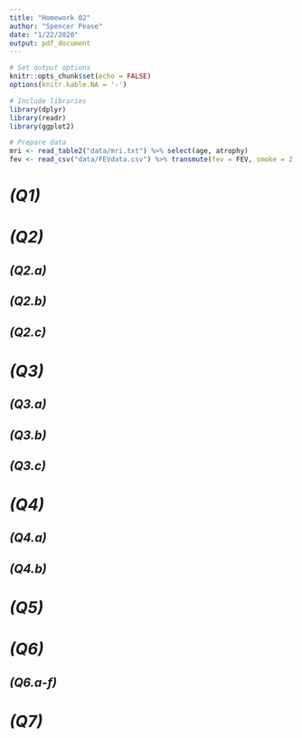```yaml
---
title: "Homework 02"
author: "Spencer Pease"
date: "1/22/2020"
output: pdf_document
---
```


```r

# Set output options
knitr::opts_chunk$set(echo = FALSE)
options(knitr.kable.NA = '-')

# Include libraries
library(dplyr)
library(readr)
library(ggplot2)

# Prepare data
mri <- read_table2("data/mri.txt") %>% select(age, atrophy)
fev <- read_csv("data/FEVdata.csv") %>% transmute(fev = FEV, smoke = 2 - SMOKE)

```

# _(Q1)_

# _(Q2)_

## _(Q2.a)_
## _(Q2.b)_
## _(Q2.c)_

# _(Q3)_

## _(Q3.a)_
## _(Q3.b)_
## _(Q3.c)_

# _(Q4)_

## _(Q4.a)_
## _(Q4.b)_

# _(Q5)_

# _(Q6)_

## _(Q6.a-f)_

# _(Q7)_
